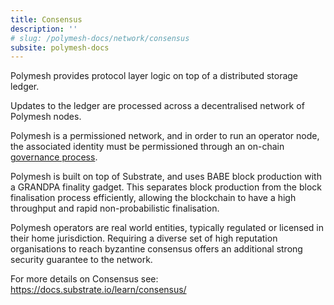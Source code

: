 ```yaml
---
title: Consensus
description: ''
# slug: /polymesh-docs/network/consensus
subsite: polymesh-docs
---
```


Polymesh provides protocol layer logic on top of a distributed storage ledger.

Updates to the ledger are processed across a decentralised network of Polymesh nodes.

Polymesh is a permissioned network, and in order to run an operator node, the associated identity must be permissioned through an on-chain [governance process](../governance/).

Polymesh is built on top of Substrate, and uses BABE block production with a GRANDPA finality gadget. This separates block production from the block finalisation process efficiently, allowing the blockchain to have a high throughput and rapid non-probabilistic finalisation.

Polymesh operators are real world entities, typically regulated or licensed in their home jurisdiction. Requiring a diverse set of high reputation organisations to reach byzantine consensus offers an additional strong security guarantee to the network.

For more details on Consensus see:  
https://docs.substrate.io/learn/consensus/
